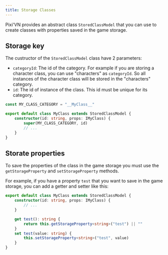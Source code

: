 ```yaml
---
title: Storage Classes
---
```


Pixi'VN provides an abstract class `StoredClassModel` that you can use to create classes with properties saved in the game storage.

## Storage key

The custructor of the `StoredClassModel` class have 2 parameters:

- `categoryId`: The id of the category. For example if you are storing a character class, you can use "characters" as `categoryId`. So all instances of the character class will be stored in the "characters" category.
- `id`: The id of instance of the class. This id must be unique for its category.

```typescript
const MY_CLASS_CATEGORY = "__MyClass__"

export default class MyClass extends StoredClassModel {
    constructor(id: string, props: IMyClass) {
        super(MY_CLASS_CATEGORY, id)
        // ...
    }
}
```

## Storate properties

To save the properties of the class in the game storage you must use the `getStorageProperty` and `setStorageProperty` methods.

For example, if you have a property `test` that you want to save in the game storage, you can add a getter and setter like this:

```typescript
export default class MyClass extends StoredClassModel {
    constructor(id: string, props: IMyClass) {
        // ...
    }

    get test(): string {
        return this.getStorageProperty<string>("test") || ""
    }
    set test(value: string) {
        this.setStorageProperty<string>("test", value)
    }
}
```
